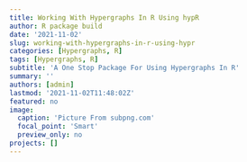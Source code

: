 ```yaml
---
title: Working With Hypergraphs In R Using hypR
author: R package build
date: '2021-11-02'
slug: working-with-hypergraphs-in-r-using-hypr
categories: [Hypergraphs, R]
tags: [Hypergraphs, R]
subtitle: 'A One Stop Package For Using Hypergraphs In R'
summary: ''
authors: [admin]
lastmod: '2021-11-02T11:48:02Z'
featured: no
image:
  caption: 'Picture From subpng.com'
  focal_point: 'Smart'
  preview_only: no
projects: []
---
```



